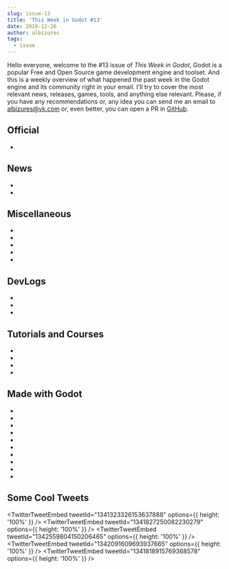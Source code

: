 ```yaml
---
slug: issue-13
title: 'This Week in Godot #13'
date: 2020-12-26
author: albizures
tags:
  - issue
---
```



Hello everyone, welcome to the #13 issue of _This Week in Godot_, Godot is a popular Free and Open Source game development engine and toolset. And this is a weekly overview of what happened the past week in the Godot engine and its community right in your email. I'll try to cover the most relevant news, releases, games, tools, and anything else relevant. Please, if you have any recommendations or, any idea you can send me an email to albizures@vk.com or, even better, you can open a PR in [GitHub](https://github.com/albizures/ThisWeekInGodot).

## Official

- <PostLink
  	label="Web Editor beta, AudioWorklet, GDNative and more!"
  	link="https://godotengine.org/article/godot-web-export-progress-report-4"
  />

## News

- <PostLink
  	label="Scatter addon v2 release"
  	link="https://twitter.com/HungryProton/status/1342523808553512960"
  />
- <PostLink
  	label="OVERKILL Pre-Alpha v0.0.5"
  	link="https://beeznutzdev.itch.io/overkill/devlog/206673/pre-alpha-v005"
  />

## Miscellaneous

- <PostLink
  	label="Godotes #1 - The year of Godot"
  	type="article"
  	link="https://godotes.com/issues/godotes-1"
  />
- <PostLink
  	type="youtube"
  	label="5 Reasons I choose Godot over Unity for my personal projects!"
  	link="https://youtu.be/ZBVFmABUKQU"
  />
- <PostLink
  	type="youtube"
  	label="Water & Terrain In Godot"
  	link="https://youtu.be/jYVO0-_sXZs"
  />
- <PostLink
  	type="youtube"
  	label="Godot 4.0 Is Getting A New Physics Engine + Occlusion Culling"
  	link="https://youtu.be/6J43yo1RXpY"
  />
- <PostLink
  	type="youtube"
  	label="Top 5 Weekly Games [E03] - gotm.io"
  	link="https://youtu.be/7yqlQpObz_g"
  />

## DevLogs

- <PostLink
  	label="Devlog: This Week on Moonshot #1"
  	link="https://nimblebeastscollective.itch.io/moonshot/devlog/205850/delog-this-week-on-moonshot-1"
  />
- <PostLink
  	type="youtube"
  	label="Customize your dialogs with version 0.7 - Dialogic devlog"
  	link="https://youtu.be/wREIVj55eBM"
  />
- <PostLink
  	type="youtube"
  	label="Made some progress on my FPS game in Godot"
  	link="https://youtu.be/BI0OrbAdsYA"
  />

## Tutorials and Courses

- <PostLink
  	type="youtube"
  	label="How to Debug Your Game in Godot (Breakpoints, debugger, print statements, and more)"
  	link="https://youtu.be/Nf3W5lHlzPE"
  />
- <PostLink
  	type="youtube"
  	label="5 Steps to Make a Platformer in Godot Engine"
  	link="https://youtu.be/q-2-1O-qWM4"
  />
- <PostLink
  	type="youtube"
  	label="How To Make a Space Shooter in 20 Minutes (Godot Engine)"
  	link="https://youtu.be/qd0UTOQ_la8"
  />
- <PostLink
  	type="youtube"
  	label="Godot Multiplayer Tutorial - Clock Synchronization | Godot Dedicated Server #14"
  	link="https://youtu.be/TwVT3Qx9xEM"
  />

## Made with Godot

- <PostLink
  	label="Cress: a puzzle game inspired from old school game blue turn."
  	link="https://play.google.com/store/apps/details?id=com.emptybox.cress"
  	isMobile
  />
- <PostLink
  	label="Secret Shootout"
  	link="https://creekworks.itch.io/secret-shootout"
  />
- <PostLink
  	label="Blizzard Blowout 64: a neo-classical down hill racer"
  	link="https://goodgis.itch.io/blizzard-blowout-64"
  />
- <PostLink
  	label="Hatchling Heroes: A roguelike platformer"
  	link="https://spellslotstudios.itch.io/hatchling-heroes"
  />
- <PostLink
  	label="Eggpong"
  	link="https://coldcalzone.itch.io/eggpong"
  />
- <PostLink
  	type="youtube"
  	label="Godot - Ocean Shader - Foam, Hue Tinting"
  	link="https://youtu.be/eKgNyDGvo7s"
  />
- <PostLink
  	type="youtube"
  	label="Swing King, a free Physics mini game made in Godot."
  	link="https://youtu.be/f75bWjDaVFE"
  />
- <PostLink
  	label="CYBERWAY: an endless driving game"
  	link="https://ggbot.itch.io/cyberway"
  />
- <PostLink
  	label="Robot Racers"
  	link="https://pawn-games.itch.io/robot-racers"
  />
- <PostLink
  	label="PaperSanta"
  	isMobile
  	link="https://play.google.com/store/apps/details?id=com.coreanodecalle.papersanta"
  />

## Some Cool Tweets

<TwitterTweetEmbed
	tweetId="1341323326153637888"
	options={{ height: '100%' }}
/>
<TwitterTweetEmbed
	tweetId="1341827250082230279"
	options={{ height: '100%' }}
/>
<TwitterTweetEmbed
	tweetId="1342559804150206465"
	options={{ height: '100%' }}
/>
<TwitterTweetEmbed
	tweetId="1342091609693937665"
	options={{ height: '100%' }}
/>
<TwitterTweetEmbed
	tweetId="1341818915769368578"
	options={{ height: '100%' }}
/>
